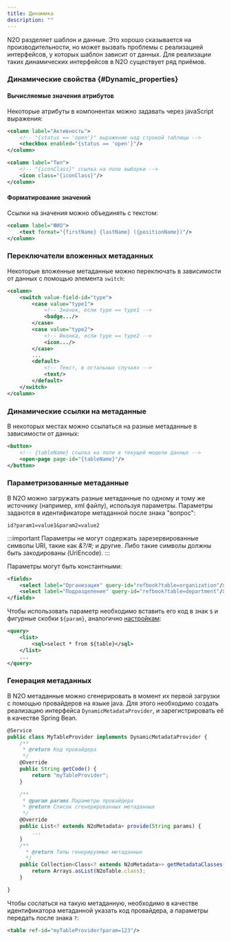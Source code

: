 ```yaml
---
title: Динамика
description: ""
---
```


N2O разделяет шаблон и данные.
Это хорошо сказывается на производительности, но может вызвать проблемы с реализацией интерфейсов, у которых шаблон зависит от данных.
Для реализации таких динамических интерфейсов в N2O существует ряд приёмов.

### Динамические свойства {#Dynamic_properties}

#### Вычисляемые значения атрибутов

Некоторые атрибуты в компонентах можно задавать через javaScript выражения:

```xml title="Доступность чекбокса по условию"
<column label="Активность">
    <!-- "{status == 'open'}" выражение над строкой таблицы -->
    <checkbox enabled="{status == 'open'}"/>
</column>
```

```xml title="Иконка в таблице по данным строки"
<column label="Тип">
    <!-- "{iconClass}" ссылка на поле выборки -->
    <icon class="{iconClass}"/>
</column>
```

#### Форматирование значений

Ссылки на значения можно объединять с текстом:

```xml title="Форматирование значения столбца таблицы"
<column label="ФИО">
    <text format="{firstName} {lastName} ({positionName})"/>
</column>
```

### Переключатели вложенных метаданных

Некоторые вложенные метаданные можно переключать в зависимости от данных с помощью элемента `switch`:

```xml title="Переключатель ячейки столбца таблицы"
<column>
    <switch value-field-id="type">
        <case value="type1">
            <!-- Значок, если type == type1 -->
            <badge.../>
        </case>
        <case value="type2">
            <!-- Иконка, если type == type2 -->
            <icon.../>
        </case>
        ...
        <default>
            <!-- Текст, в остальных случаях -->
            <text/>
        </default>
    </switch>
</column>
```

### Динамические ссылки на метаданные

В некоторых местах можно ссылаться на разные метаданные в зависимости от данных:

```xml title="Динамическая ссылка на страницу"
<button>
    <!-- {tableName} ссылка на поле в текущей модели данных -->
    <open-page page-id="{tableName}"/>
</button>
```

### Параметризованные метаданные

В N2O можно загружать разные метаданные по одному и тому же источнику (например, xml файлу), используя параметры.
Параметры задаются в идентификаторе метаданной после знака "вопрос":

```
id?param1=value1&param2=value2
```

:::important
Параметры не могут содержать зарезервированные символы URI, такие как *&?/#;* и другие.
Либо такие символы должны быть закодированы (UriEncode).
:::

Параметры могут быть константными:

```xml title="Пример параметризации с константными значениями"
<fields>
    <select label="Организация" query-id="refbook?table=organization"/>
    <select label="Подразделение" query-id="refbook?table=department"/>
</fields>
```
Чтобы использовать параметр необходимо вставить его код в знак `$` и фигурные скобки `${param}`, аналогично [настройкам](setting#Xml):

```xml title="refbook.query.xml"
<query>
    <list>
        <sql>select * from ${table}</sql>
    </list>
    ...
</query>
```

### Генерация метаданных

В N2O метаданные можно сгенерировать в момент их первой загрузки с помощью провайдеров на языке java.
Для этого необходимо создать реализацию интерфейса `DynamicMetadataProvider`, и зарегистрировать её в качестве Spring Bean.

````js title="Реализация провайдера метаданных на Java"
@Service
public class MyTableProvider implements DynamicMetadataProvider {
    /**
     * @return Код провайдера
     */
    @Override
    public String getCode() {
        return "myTableProvider";
    }

    /**
     * @param params Параметры провайдера
     * @return Список сгенерированных метаданных
     */
    @Override
    public List<? extends N2oMetadata> provide(String params) {
        ...
    }
    /**
      * @return Типы генерируемых метаданных
      */
    public Collection<Class<? extends N2oMetadata>> getMetadataClasses() {
        return Arrays.asList(N2oTable.class);
    }

}
````

Чтобы сослаться на такую метаданную,
необходимо в качестве идентификатора метаданной указать код провайдера,
а параметры передать после знака `?`:

````xml title="Ссылка на провайдер"
<table ref-id="myTableProvider?param=123"/>
````
